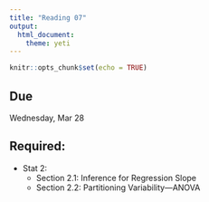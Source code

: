 ```yaml
---
title: "Reading 07"
output: 
  html_document: 
    theme: yeti
---
```


```r
knitr::opts_chunk$set(echo = TRUE)
```

## Due

Wednesday, Mar 28

## Required:

- Stat 2:
    + Section 2.1: Inference for Regression Slope 
    - Section 2.2: Partitioning Variability—ANOVA
